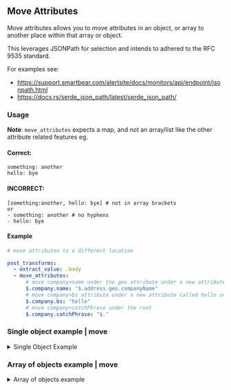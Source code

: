 ## Move Attributes

Move attributes allows you to move attributes in an object, or array to another place within that array or object.

This leverages JSONPath for selection and intends to adhered to the RFC 9535 standard.

For examples see:
- https://support.smartbear.com/alertsite/docs/monitors/api/endpoint/jsonpath.html
- https://docs.rs/serde_json_path/latest/serde_json_path/


<h3> Usage </h3>

**Note**: `move_attributes` expects a map, and not an array/list like the other attribute related features eg.

#### Correct:
```
something: another
hello: bye
```

#### INCORRECT:
```
[something:another, hello: bye] # not in array brackets
or
- something: another # no hyphens
- hello: bye
```

#### Example
```yaml
# move attributes to a different location

post_transforms:
  - extract_value: .body
  - move_attributes: 
      # move company>name under the geo attribute under a new attribute under address>geo>companyName
      $.company.name: "$.address.geo.companyName" 
      # move company>bs attribute under a new attribute called hello under the root
      $.company.bs: "hello"
      # move company>catchPhrase under the root
      $.company.catchPhrase: "$."
```


### Single object example | move

<details>

<summary>Single Object Example</summary>

Input
```json
{
  "id": 1,
  "name": "Leanne Graham",
  "username": "Bret",
  "email": "Sincere@april.biz",
  "address": {
    "street": "Kulas Light",
    "suite": "Apt. 556",
    "city": "Gwenborough",
    "zipcode": "92998-3874",
    "geo": {
      "lat": "-37.3159",
      "lng": "81.1496"
    }
  },
  "phone": "1-770-736-8031 x56442",
  "website": "hildegard.org",
  "company": {
    "name": "Romaguera-Crona",
    "catchPhrase": "Multi-layered client-server neural-net",
    "bs": "harness real-time e-markets"
  }
}
```

```yml reference title="Move Attributes Object"
https://github.com/airpipeio/airpipe-docs/blob/main/docs/examples/_ex_ymls/_transforms/move_attributes_object.yml
```

Result
```json
{
  "id": 1,
  "name": "Leanne Graham",
  "username": "Bret",
  "email": "Sincere@april.biz",
  "address": {
      "street": "Kulas Light",
      "suite": "Apt. 556",
      "city": "Gwenborough",
      "zipcode": "92998-3874",
      "geo": {
          "lat": "-37.3159",
          "lng": "81.1496",
          "companyName": "Romaguera-Crona"
      }
  },
  "phone": "1-770-736-8031 x56442",
  "website": "hildegard.org",
  "company": {},
  "hello": "harness real-time e-markets",
  "catchPhrase": "Multi-layered client-server neural-net"
}
```

</details>

### Array of objects example | move

<details>

<summary>Array of objects example</summary>

Input
```json
[
  {
    "id": 1,
    "name": "Leanne Graham",
    "username": "Bret",
    "email": "Sincere@april.biz",
    "address": {
      "street": "Kulas Light",
      "suite": "Apt. 556",
      "city": "Gwenborough",
      "zipcode": "92998-3874",
      "geo": {
        "lat": "-37.3159",
        "lng": "81.1496"
      }
    },
    "phone": "1-770-736-8031 x56442",
    "website": "hildegard.org",
    "company": {
      "name": "Romaguera-Crona",
      "catchPhrase": "Multi-layered client-server neural-net",
      "bs": "harness real-time e-markets"
    }
  },
  {
    "id": 2,
    "name": "Ervin Howell",
    "username": "Antonette",
    "email": "Shanna@melissa.tv",
    "address": {
      "street": "Victor Plains",
      "suite": "Suite 879",
      "city": "Wisokyburgh",
      "zipcode": "90566-7771",
      "geo": {
        "lat": "-43.9509",
        "lng": "-34.4618"
      }
    },
    "phone": "010-692-6593 x09125",
    "website": "anastasia.net",
    "company": {
      "name": "Deckow-Crist",
      "catchPhrase": "Proactive didactic contingency",
      "bs": "synergize scalable supply-chains"
    }
  }
]
```

```yml reference title="Move Attributes Array"
https://github.com/airpipeio/airpipe-docs/blob/main/docs/examples/_ex_ymls/_transforms/move_attributes_array.yml
```

Result
```json
[
  {
      "id": 1,
      "name": "Leanne Graham",
      "username": "Bret",
      "email": "Sincere@april.biz",
      "address": {
          "street": "Kulas Light",
          "suite": "Apt. 556",
          "city": "Gwenborough",
          "zipcode": "92998-3874",
          "geo": {
              "lat": "-37.3159",
              "lng": "81.1496",
              "companyName": "Romaguera-Crona"
          }
      },
      "phone": "1-770-736-8031 x56442",
      "website": "hildegard.org",
      "company": {
          "catchPhrase": "Multi-layered client-server neural-net"
      },
      "hello": "harness real-time e-markets"
  },
  {
      "id": 2,
      "name": "Ervin Howell",
      "username": "Antonette",
      "email": "Shanna@melissa.tv",
      "address": {
          "street": "Victor Plains",
          "suite": "Suite 879",
          "city": "Wisokyburgh",
          "zipcode": "90566-7771",
          "geo": {
              "lat": "-43.9509",
              "lng": "-34.4618",
              "companyName": "Deckow-Crist"
          }
      },
      "phone": "010-692-6593 x09125",
      "website": "anastasia.net",
      "company": {
          "catchPhrase": "Proactive didactic contingency"
      },
      "hello": "synergize scalable supply-chains"
  }
]
```

---

</details>
